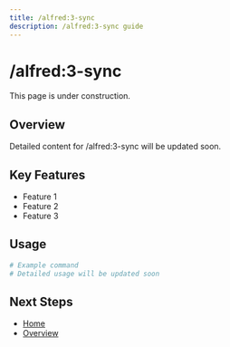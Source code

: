 ```yaml
---
title: /alfred:3-sync
description: /alfred:3-sync guide
---
```


# /alfred:3-sync

This page is under construction.

## Overview

Detailed content for /alfred:3-sync will be updated soon.

## Key Features

- Feature 1
- Feature 2
- Feature 3

## Usage

```bash
# Example command
# Detailed usage will be updated soon
```

## Next Steps

- [Home](/en)
- [Overview](/en/introduction/overview)
